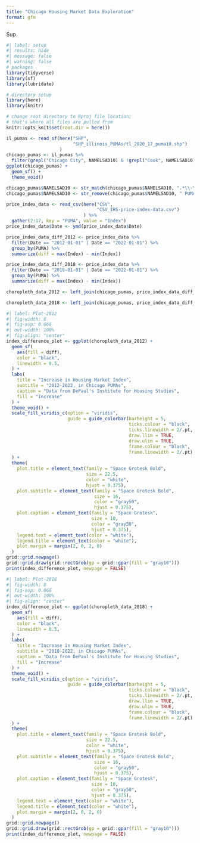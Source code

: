 ```yaml
---
title: "Chicago Housing Market Data Exploration"
format: gfm
---
```

Sup
```r
#| label: setup
#| results: hide
#| message: false
#| warning: false
# packages
library(tidyverse)
library(sf)
library(lubridate)

# directory setup
library(here)
library(knitr)

# change root directory to Rproj file location;
# that's where all files are pulled from
knitr::opts_knit$set(root.dir = here())
```

```r
il_pumas <- read_sf(here("SHP", 
                         "SHP_illinois_PUMAs/tl_2020_17_puma10.shp")
                    )
chicago_pumas <- il_pumas %>% 
  filter(grepl("Chicago City", NAMELSAD10) & !grepl("Cook", NAMELSAD10))
ggplot(chicago_pumas) +
  geom_sf() +
  theme_void()
```

```r
chicago_pumas$NAMELSAD10 <- str_match(chicago_pumas$NAMELSAD10, ".*\\-\\-(.*)")[,2]
chicago_pumas$NAMELSAD10 <- str_remove(chicago_pumas$NAMELSAD10, " PUMA")
```

```r
price_index_data <- read_csv(here("CSV", 
                                  "CSV_IHS-price-index-data.csv")
                             ) %>% 
  gather(2:17, key = "PUMA", value = "Index")
price_index_data$Date <- ymd(price_index_data$Date)

price_index_data_diff_2012 <- price_index_data %>% 
  filter(Date == "2012-01-01" | Date == "2022-01-01") %>% 
  group_by(PUMA) %>% 
  summarize(diff = max(Index) - min(Index))

price_index_data_diff_2018 <- price_index_data %>% 
  filter(Date == "2018-01-01" | Date == "2022-01-01") %>% 
  group_by(PUMA) %>% 
  summarize(diff = max(Index) - min(Index))
```

```r
choropleth_data_2012 <- left_join(chicago_pumas, price_index_data_diff_2012, by = c("NAMELSAD10" = "PUMA"))

choropleth_data_2018 <- left_join(chicago_pumas, price_index_data_diff_2018, by = c("NAMELSAD10" = "PUMA"))
```

```r
#| label: Plot-2012
#| fig-width: 8
#| fig-asp: 0.666
#| out-width: 100%
#| fig-align: "center"
index_difference_plot <- ggplot(choropleth_data_2012) +
  geom_sf(
    aes(fill = diff),
    color = "black",
    linewidth = 0.5,
  ) + 
  labs(
    title = "Increase in Housing Market Index",
    subtitle = "2012-2022, in Chicago PUMAs",
    caption = "Data from DePaul's Institute for Housing Studies",
    fill = "Increase"
  ) +
  theme_void() + 
  scale_fill_viridis_c(option = "viridis", 
                       guide = guide_colorbar(barheight = 5,
                                              ticks.colour = "black", 
                                              ticks.linewidth = 2/.pt,
                                              draw.llim = TRUE,
                                              draw.ulim = TRUE,
                                              frame.colour = "black",
                                              frame.linewidth = 2/.pt)
  ) + 
  theme(
    plot.title = element_text(family = "Space Grotesk Bold",
                              size = 22.5,
                              color = "white",
                              hjust = 0.375),
    plot.subtitle = element_text(family = "Space Grotesk Bold",
                                 size = 16,
                                 color = "gray50",
                                 hjust = 0.375),
    plot.caption = element_text(family = "Space Grotesk",
                                size = 10,
                                color = "gray50",
                                hjust = 0.375),
    legend.text = element_text(color = "white"),
    legend.title = element_text(color = "white"),
    plot.margin = margin(2, 0, 2, 0)
  )
grid::grid.newpage()
grid::grid.draw(grid::rectGrob(gp = grid::gpar(fill = "gray10")))
print(index_difference_plot, newpage = FALSE)
```

```r
#| label: Plot-2018
#| fig-width: 8
#| fig-asp: 0.666
#| out-width: 100%
#| fig-align: "center"
index_difference_plot <- ggplot(choropleth_data_2018) +
  geom_sf(
    aes(fill = diff),
    color = "black",
    linewidth = 0.5,
  ) + 
  labs(
    title = "Increase in Housing Market Index",
    subtitle = "2018-2022, in Chicago PUMAs",
    caption = "Data from DePaul's Institute for Housing Studies",
    fill = "Increase"
  ) +
  theme_void() + 
  scale_fill_viridis_c(option = "viridis", 
                       guide = guide_colorbar(barheight = 5,
                                              ticks.colour = "black", 
                                              ticks.linewidth = 2/.pt,
                                              draw.llim = TRUE,
                                              draw.ulim = TRUE,
                                              frame.colour = "black",
                                              frame.linewidth = 2/.pt)
  ) + 
  theme(
    plot.title = element_text(family = "Space Grotesk Bold",
                              size = 22.5,
                              color = "white",
                              hjust = 0.375),
    plot.subtitle = element_text(family = "Space Grotesk Bold",
                                 size = 16,
                                 color = "gray50",
                                 hjust = 0.375),
    plot.caption = element_text(family = "Space Grotesk",
                                size = 10,
                                color = "gray50",
                                hjust = 0.375),
    legend.text = element_text(color = "white"),
    legend.title = element_text(color = "white"),
    plot.margin = margin(2, 0, 2, 0)
  )
grid::grid.newpage()
grid::grid.draw(grid::rectGrob(gp = grid::gpar(fill = "gray10")))
print(index_difference_plot, newpage = FALSE)
```



